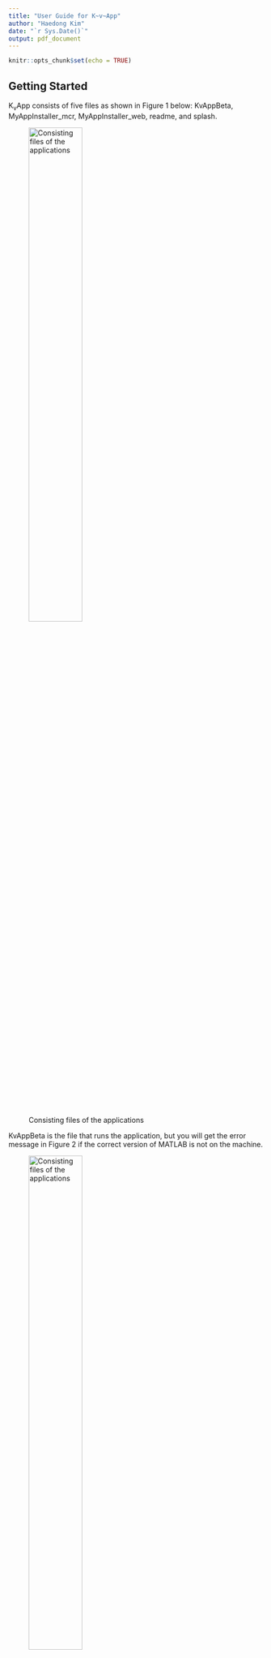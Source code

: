 ```yaml
---
title: "User Guide for K~v~App"
author: "Haedong Kim"
date: "`r Sys.Date()`"
output: pdf_document
---
```


```r
knitr::opts_chunk$set(echo = TRUE)
```

## Getting Started

K~v~App consists of five files as shown in Figure 1 below: KvAppBeta, MyAppInstaller_mcr, MyAppInstaller_web, readme, and splash.

![Consisting files of the applications](KvApp_guide_img/folder_struct.png){width=50%}

KvAppBeta is the file that runs the application, but you will get the error message in Figure 2 if the correct version of MATLAB is not on the machine.

![Consisting files of the applications](KvApp_guide_img/folder_struct.png){width=50%}

Although K~v~App is developed in MATLAB, it does not require MATLAB installed on the machine. Instead, running `MyAppInstaller_web` will install the packaged application and MATLAB Runtime from the Internet, which enables the application to run without MATLAB. Your computer needs to be connected to the Internet to complete the installation. If 
You will get the error message below if the right version of MATLAB Runtime.

## Modules and Functions

K~v~App 

## Example

example with 4.5-sec dat and 25-sec data
